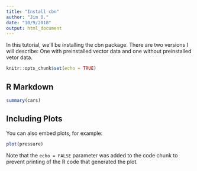 ```yaml
---
title: "Install cbn"
author: "Jim O."
date: "10/9/2018"
output: html_document
---
```


In this tutorial, we'll be installing the cbn package. There are two versions I will describe: One with preinstalled vector data and one without preinstalled vetor data.

```r
knitr::opts_chunk$set(echo = TRUE)
```

## R Markdown



```r
summary(cars)
```

## Including Plots

You can also embed plots, for example:

```r
plot(pressure)
```

Note that the `echo = FALSE` parameter was added to the code chunk to prevent printing of the R code that generated the plot.
